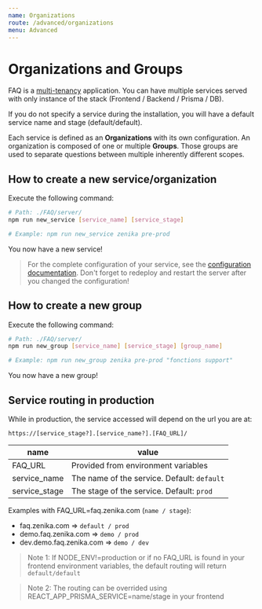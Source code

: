 ```yaml
---
name: Organizations
route: /advanced/organizations
menu: Advanced
---
```


# Organizations and Groups

FAQ is a [multi-tenancy](https://en.wikipedia.org/wiki/Multitenancy) application. You can have multiple services served with only instance of the stack (Frontend / Backend / Prisma / DB).

If you do not specify a service during the installation, you will have a default service name and stage (default/default).

Each service is defined as an **Organizations** with its own configuration. An organization is composed of one or multiple **Groups**.
Those groups are used to separate questions between multiple inherently different scopes.

## How to create a new service/organization

Execute the following command:

```bash
# Path: ./FAQ/server/
npm run new_service [service_name] [service_stage]

# Example: npm run new_service zenika pre-prod
```

You now have a new service!

> For the complete configuration of your service, see the [configuration documentation](/advanced/configuration). Don't forget to redeploy and restart the server after you changed the configuration!

## How to create a new group

Execute the following command:

```bash
# Path: ./FAQ/server/
npm run new_group [service_name] [service_stage] [group_name]

# Example: npm run new_group zenika pre-prod "fonctions support"
```

You now have a new group!

## Service routing in production

While in production, the service accessed will depend on the url you are at:

```
https://[service_stage?].[service_name?].[FAQ_URL]/
```

| name          | value                                       |
| ------------- | ------------------------------------------- |
| FAQ_URL       | Provided from environment variables         |
| service_name  | The name of the service. Default: `default` |
| service_stage | The stage of the service. Default: `prod`   |

Examples with FAQ_URL=faq.zenika.com (`name / stage`):

- faq.zenika.com => `default / prod`
- demo.faq.zenika.com => `demo / prod`
- dev.demo.faq.zenika.com => `demo / dev`

> Note 1: If NODE_ENV!=production or if no FAQ_URL is found in your frontend environment variables, the default routing will return `default/default`

> Note 2: The routing can be overrided using REACT_APP_PRISMA_SERVICE=name/stage in your frontend
